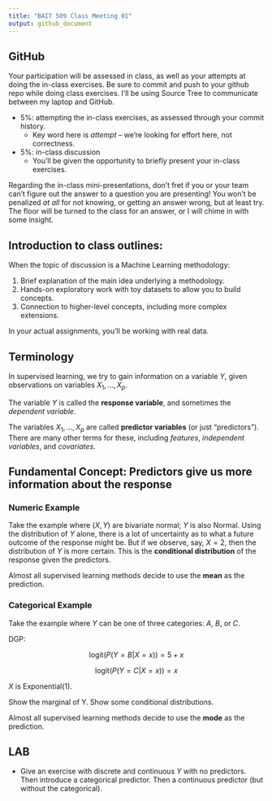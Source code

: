 ```yaml
---
title: "BAIT 509 Class Meeting 01"
output: github_document
---
```


## GitHub

Your participation will be assessed in class, as well as your attempts at doing the in-class exercises. Be sure to commit and push to your github repo while doing class exercises. I'll be using Source Tree to communicate between my laptop and GitHub.

- 5%: attempting the in-class exercises, as assessed through your commit history. 
    - Key word here is _attempt_ -- we're looking for effort here, not correctness. 
- 5%: in-class discussion
    - You'll be given the opportunity to briefly present your in-class exercises.

Regarding the in-class mini-presentations, don't fret if you or your team can't figure out the answer to a question you are presenting! You won't be penalized _at all_ for not knowing, or getting an answer wrong, but at least try. The floor will be turned to the class for an answer, or I will chime in with some insight. 

## Introduction to class outlines:

When the topic of discussion is a Machine Learning methodology:

1. Brief explanation of the main idea underlying a methodology.
2. Hands-on exploratory work with toy datasets to allow you to build concepts.
3. Connection to higher-level concepts, including more complex extensions. 

In your actual assignments, you'll be working with real data. 

## Terminology

In supervised learning, we try to gain information on a variable $Y$, given observations on variables $X_1,\ldots,X_p$.

The variable $Y$ is called the __response variable__, and sometimes the _dependent variable_.

The variables $X_1, \ldots, X_p$ are called __predictor variables__ (or just "predictors"). There are many other terms for these, including _features_, _independent variables_, and _covariates_.

## Fundamental Concept: Predictors give us more information about the response

### Numeric Example

Take the example where $(X,Y)$ are bivariate normal; $Y$ is also Normal. Using the distribution of $Y$ alone, there is a lot of uncertainty as to what a future outcome of the response might be. But if we observe, say, $X=2$, then the distribution of $Y$ is more certain. This is the __conditional distribution__ of the response given the predictors. 

Almost all supervised learning methods decide to use the __mean__ as the prediction.

### Categorical Example

Take the example where $Y$ can be one of three categories: _A_, _B_, or _C_. 

DGP:

$$ \text{logit}(P(Y=B|X=x)) = 5 + x $$

$$ \text{logit}(P(Y=C|X=x)) = x $$

$X$ is Exponential(1). 

Show the marginal of Y. Show some conditional distributions. 

Almost all supervised learning methods decide to use the __mode__ as the prediction.

## LAB

- Give an exercise with discrete and continuous $Y$ with no predictors. Then introduce a categorical predictor. Then a continuous predictor (but without the categorical). 